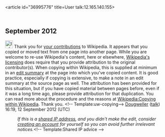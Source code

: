 <article id="36995776" title=User talk:12.165.140.155>
	<talkpage id="36995776" title="User talk:12.165.140.155">
== September 2012 ==
[[Image:Information.svg|25px|alt=|link=]] Thank you for [[Special:Contributions/12.165.140.155|your contributions]] to Wikipedia. It appears that you copied or moved text from one page into another page. While you are welcome to re-use Wikipedia's content, here or elsewhere, [[WP:Copyrights|Wikipedia's licensing]] does require that you provide attribution to the original contributor(s). When copying within Wikipedia, this is supplied at minimum in an [[Help:Edit summary|edit summary]] at the page into which you've copied content. It is good practice, especially if copying is extensive, to make a note in an edit summary at the source page as well. The attribution has been provided for this situation, but if you have copied material between pages before, even if it was a long time ago, please provide attribution for that duplication. You can read more about the procedure and the reasons at [[Wikipedia:Copying within Wikipedia]]. Thank you. &lt;!-- Template:uw-copying--&gt; [[User:Dougweller|Dougweller]] ([[User talk:Dougweller|talk]]) 16:19, 12 September 2012 (UTC)
:''If this is a [[open proxy|shared IP address]], and you didn't make the edit, consider [[Wikipedia:Why create an account?|creating an account]] for yourself so you can avoid further irrelevant notices.''&lt;!-- Template:Shared IP advice --&gt;
	</talkpage>
</article>